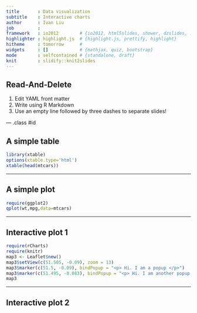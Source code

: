 ```yaml
---
title       : Data visualization
subtitle    : Interactive charts
author      : Ivan Liu
job         : 
framework   : io2012        # {io2012, html5slides, shower, dzslides, ...}
highlighter : highlight.js  # {highlight.js, prettify, highlight}
hitheme     : tomorrow      # 
widgets     : []            # {mathjax, quiz, bootstrap}
mode        : selfcontained # {standalone, draft}
knit        : slidify::knit2slides
---
```


## Read-And-Delete

1. Edit YAML front matter
2. Write using R Markdown
3. Use an empty line followed by three dashes to separate slides!

--- .class #id 

## A simple table

```r
library(xtable)
options(xtable.type='html')
xtable(head(mtcars))
```

---

## A simple plot

```r
require(ggplot2)
qplot(wt,mpg,data=mtcars)
```

---

## Interactive plot 1

```r
require(rCharts)
require(knitr)
map3 <- Leaflet$new()
map3$setView(c(51.505, -0.09), zoom = 13)
map3$marker(c(51.5, -0.09), bindPopup = "<p> Hi. I am a popup </p>")
map3$marker(c(51.495, -0.083), bindPopup = "<p> Hi. I am another popup </p>")
map3
```

---

## Interactive plot 2

```r

```